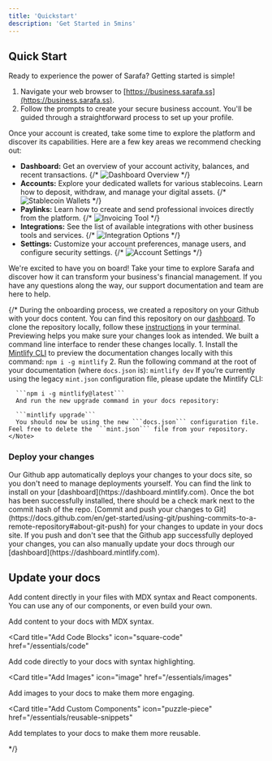```yaml
---
title: 'Quickstart'
description: 'Get Started in 5mins'
---
```


## Quick Start

Ready to experience the power of Sarafa? Getting started is simple!

1.  Navigate your web browser to [https://business.sarafa.ss](https://business.sarafa.ss).
2.  Follow the prompts to create your secure business account. You'll be guided through a straightforward process to set up your profile.

Once your account is created, take some time to explore the platform and discover its capabilities. Here are a few key areas we recommend checking out:

* **Dashboard:** Get an overview of your account activity, balances, and recent transactions.
    {/* <Image src="/images/dashboard-placeholder.png" alt="Dashboard Overview" /> */}
* **Accounts:** Explore your dedicated wallets for various stablecoins. Learn how to deposit, withdraw, and manage your digital assets.
    {/* <Image src="/images/wallets-placeholder.png" alt="Stablecoin Wallets" /> */}
* **Paylinks:** Learn how to create and send professional invoices directly from the platform.
    {/* <Image src="/images/invoicing-placeholder.png" alt="Invoicing Tool" /> */}
* **Integrations:** See the list of available integrations with other business tools and services.
    {/* <Image src="/images/integrations-placeholder.png" alt="Integration Options" /> */}
* **Settings:** Customize your account preferences, manage users, and configure security settings.
    {/* <Image src="/images/settings-placeholder.png" alt="Account Settings" /> */}

We're excited to have you on board! Take your time to explore Sarafa and discover how it can transform your business's financial management. 
If you have any questions along the way, our support documentation and team are here to help.

{/* 
<AccordionGroup>
  <Accordion icon="github" title="Clone your docs locally">
    During the onboarding process, we created a repository on your Github with
    your docs content. You can find this repository on our
    [dashboard](https://dashboard.mintlify.com). To clone the repository
    locally, follow these
    [instructions](https://docs.github.com/en/repositories/creating-and-managing-repositories/cloning-a-repository)
    in your terminal.
  </Accordion>
  <Accordion icon="rectangle-terminal" title="Preview changes">
    Previewing helps you make sure your changes look as intended. We built a
    command line interface to render these changes locally. 
    1. Install the
    [Mintlify CLI](https://www.npmjs.com/package/mintlify) to preview the
    documentation changes locally with this command: ``` npm i -g mintlify ```
    2. Run the following command at the root of your documentation (where
    `docs.json` is): ``` mintlify dev ```
    <Note>
      If you’re currently using the legacy ```mint.json``` configuration file, please update the Mintlify CLI:


      ```npm i -g mintlify@latest```
      And run the new upgrade command in your docs repository:

      ```mintlify upgrade```
      You should now be using the new ```docs.json``` configuration file. Feel free to delete the ```mint.json``` file from your repository.
    </Note>
  </Accordion>
</AccordionGroup>

### Deploy your changes

<AccordionGroup>

<Accordion icon="message-bot" title="Install our Github app">
  Our Github app automatically deploys your changes to your docs site, so you
  don't need to manage deployments yourself. You can find the link to install on
  your [dashboard](https://dashboard.mintlify.com). Once the bot has been
  successfully installed, there should be a check mark next to the commit hash
  of the repo.
</Accordion>
<Accordion icon="rocket" title="Push your changes">
  [Commit and push your changes to
  Git](https://docs.github.com/en/get-started/using-git/pushing-commits-to-a-remote-repository#about-git-push)
  for your changes to update in your docs site. If you push and don't see that
  the Github app successfully deployed your changes, you can also manually
  update your docs through our [dashboard](https://dashboard.mintlify.com).
</Accordion>

</AccordionGroup>

## Update your docs

Add content directly in your files with MDX syntax and React components. You can use any of our components, or even build your own.

<CardGroup>

<Card title="Add Content With MDX" icon="file" href="/essentials/markdown">
  Add content to your docs with MDX syntax.
</Card>

<Card
  title="Add Code Blocks"
  icon="square-code"
  href="/essentials/code"
>
  Add code directly to your docs with syntax highlighting.
</Card>

<Card
  title="Add Images"
  icon="image"
  href="/essentials/images"
>
  Add images to your docs to make them more engaging.
</Card>

<Card
  title="Add Custom Components"
  icon="puzzle-piece"
  href="/essentials/reusable-snippets"
>
  Add templates to your docs to make them more reusable.
</Card>

</CardGroup> */}
